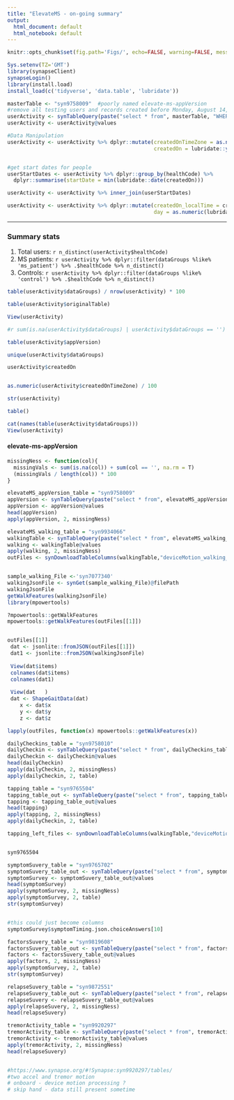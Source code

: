 ```yaml
---
title: "ElevateMS - on-going summary"
output:
  html_document: default
  html_notebook: default
---
```


```r
knitr::opts_chunk$set(fig.path='Figs/', echo=FALSE, warning=FALSE, message=FALSE)
```

```r
Sys.setenv(TZ='GMT')
library(synapseClient)
synapseLogin()
library(install.load)
install_load(c('tidyverse', 'data.table', 'lubridate'))
```


```r
masterTable <- "syn9758009"  #poorly named elevate-ms-appVersion
#remove all testing users and records created before Monday, August 14, 2017 12:00:00 AM (GMT)
userActivity <- synTableQuery(paste("select * from", masterTable, "WHERE dataGroups NOT LIKE '%test%' AND createdOn > 1502668800000"))
userActivity <- userActivity@values

#Data Manipulation
userActivity <- userActivity %>% dplyr::mutate(createdOnTimeZone = as.numeric(createdOnTimeZone)/100,
                                               createdOn = lubridate::ymd_hms(createdOn, tz='UTC'))


#get start dates for people 
userStartDates <- userActivity %>% dplyr::group_by(healthCode) %>% 
  dplyr::summarise(startDate = min(lubridate::date(createdOn)))

userActivity <- userActivity %>% inner_join(userStartDates)

userActivity <- userActivity %>% dplyr::mutate(createdOn_localTime = createdOn + lubridate::hours(createdOnTimeZone),
                                               day = as.numeric(lubridate::date(createdOn) - startDate ) + 1)
```

------

### Summary stats

1. Total users: `r n_distinct(userActivity$healthCode)`
2. MS patients: `r userActivity %>% dplyr::filter(dataGroups %like% 'ms_patient') %>% .$healthCode %>% n_distinct()`
3. Controls: `r userActivity %>% dplyr::filter(dataGroups %like% 'control') %>% .$healthCode %>% n_distinct()`






```r


table(userActivity$dataGroups) / nrow(userActivity) * 100

table(userActivity$originalTable)

View(userActivity)

```


```r


#r sum(is.na(userActivity$dataGroups) | userActivity$dataGroups == '')

table(userActivity$appVersion)

unique(userActivity$dataGroups)

userActivity$createdOn


as.numeric(userActivity$createdOnTimeZone) / 100

str(userActivity)

table()

cat(names(table(userActivity$dataGroups)))
View(userActivity)

```










#### elevate-ms-appVersion
```r
missingNess <- function(col){
  missingVals <- sum(is.na(col)) + sum(col == '', na.rm = T)
  (missingVals / length(col)) * 100
}

elevateMS_appVersion_table = "syn9758009"
appVersion <- synTableQuery(paste("select * from", elevateMS_appVersion_table))
appVersion <- appVersion@values
head(appVersion)
apply(appVersion, 2, missingNess)
```


```r
elevateMS_walking_table = "syn9934066"
walkingTable <- synTableQuery(paste("select * from", elevateMS_walking_table))
walking <- walkingTable@values
apply(walking, 2, missingNess)
outFiles <- synDownloadTableColumns(walkingTable,"deviceMotion_walking_outbound.json")


sample_walking_File <-'syn7077340'
walkingJsonFile <- synGet(sample_walking_File)@filePath
walkingJsonFile
getWalkFeatures(walkingJsonFile)
library(mpowertools)

?mpowertools::getWalkFeatures
mpowertools::getWalkFeatures(outFiles[[1]])


outFiles[[1]]
 dat <- jsonlite::fromJSON(outFiles[[1]])
 dat1 <- jsonlite::fromJSON(walkingJsonFile)
 
 View(dat$items)
 colnames(dat$items)
 colnames(dat1)
 
 View(dat   )
 dat <- ShapeGaitData(dat)
    x <- dat$x
    y <- dat$y
    z <- dat$z

lapply(outFiles, function(x) mpowertools::getWalkFeatures(x))
```


```r
dailyCheckins_table = "syn9758010"
dailyCheckin <- synTableQuery(paste("select * from", dailyCheckins_table))
dailyCheckin <- dailyCheckin@values
head(dailyCheckin)
apply(dailyCheckin, 2, missingNess)
apply(dailyCheckin, 2, table)

```



```r
tapping_table = "syn9765504"
tapping_table_out <- synTableQuery(paste("select * from", tapping_table))
tapping <- tapping_table_out@values
head(tapping)
apply(tapping, 2, missingNess)
apply(dailyCheckin, 2, table)

tapping_left_files <- synDownloadTableColumns(walkingTable,"deviceMotion_walking_outbound.json")


syn9765504
```


```r
symptomSuvery_table = "syn9765702"
symptomSuvery_table_out <- synTableQuery(paste("select * from", symptomSuvery_table))
symptomSurvey <- symptomSuvery_table_out@values
head(symptomSurvey)
apply(symptomSurvey, 2, missingNess)
apply(symptomSurvey, 2, table)
str(symptomSurvey)


#this could just become columns
symptomSurvey$symptomTiming.json.choiceAnswers[10]
```




```r
factorsSuvery_table = "syn9819608"
factorsSuvery_table_out <- synTableQuery(paste("select * from", factorsSuvery_table))
factors <- factorsSuvery_table_out@values
apply(factors, 2, missingNess)
apply(symptomSurvey, 2, table)
str(symptomSurvey)

```


```r
relapseSuvery_table = "syn9872551"
relapseSuvery_table_out <- synTableQuery(paste("select * from", relapseSuvery_table))
relapseSuvery <- relapseSuvery_table_out@values
apply(relapseSuvery, 2, missingNess)
head(relapseSuvery)

```


```r
tremorActivity_table = "syn9920297"
tremorActivity_table <- synTableQuery(paste("select * from", tremorActivity_table))
tremorActivity <- tremorActivity_table@values
apply(tremorActivity, 2, missingNess)
head(relapseSuvery)


#https://www.synapse.org/#!Synapse:syn9920297/tables/
#two accel and tremor motion
# onboard - device motion processing ?
# skip hand - data still present sometime
```



